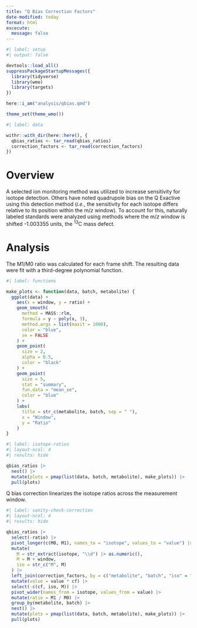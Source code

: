 ```yaml
---
title: "Q Bias Correction Factors"
date-modified: today
format: html
excecute:
  message: false
---
```


```r
#| label: setup
#| output: false

devtools::load_all()
suppressPackageStartupMessages({
  library(tidyverse)
  library(wmo)
  library(targets)
})

here::i_am("analysis/qbias.qmd")

theme_set(theme_wmo())
```

```r
#| label: data

withr::with_dir(here::here(), {
  qbias_ratios <- tar_read(qbias_ratios)
  correction_factors <- tar_read(correction_factors)
})
```

# Overview

A selected ion monitoring method was utilized to increase sensitivity for isotope detection. Others have noted quadrupole bias on the Q Exactive using this detection method (*i.e.*, the sensitivity for each isotope differs relative to its position within the m/*z* window). To account for this, naturally labeled standards were analyzed using methods where the m/*z* window is shifted -1.003355 units, the ^13^C mass defect. 

# Analysis

The M1/M0 ratio was calculated for each frame shift. The resulting data were fit with a third-degree polynomial function. 

```r
#| label: functions

make_plots <- function(data, batch, metabolite) {
  ggplot(data) +
    aes(x = window, y = ratio) +
    geom_smooth(
      method = MASS::rlm, 
      formula = y ~ poly(x, 3),
      method.args = list(maxit = 1000), 
      color = "blue", 
      se = FALSE
    ) +
    geom_point(
      size = 2, 
      alpha = 0.5, 
      color = "black"
    ) +
    geom_point(
      size = 5, 
      stat = "summary", 
      fun.data = "mean_se", 
      color = "blue"
    ) +
    labs(
      title = str_c(metabolite, batch, sep = " "), 
      x = "Window", 
      y = "Ratio"
    ) 
}
```

```r
#| label: isotope-ratios
#| layout-ncol: 4
#| results: hide

qbias_ratios |> 
  nest() |> 
  mutate(plots = pmap(list(data, batch, metabolite), make_plots)) |> 
  pull(plots)
```

Q bias correction linearizes the isotope ratios across the measurement window. 

```r
#| label: sanity-check-correction
#| layout-ncol: 4
#| results: hide

qbias_ratios |> 
  select(-ratio) |> 
  pivot_longer(c(M0, M1), names_to = "isotope", values_to = "value") |> 
  mutate(
    M = str_extract(isotope, "\\d") |> as.numeric(), 
    M = M + window, 
    iso = str_c("M", M)
  ) |> 
  left_join(correction_factors, by = c("metabolite", "batch", "iso" = "M")) |> 
  mutate(value = value * cf) |> 
  select(-c(cf, iso, M)) |> 
  pivot_wider(names_from = isotope, values_from = value) |> 
  mutate(ratio = M1 / M0) |> 
  group_by(metabolite, batch) |> 
  nest() |> 
  mutate(plots = pmap(list(data, batch, metabolite), make_plots)) |> 
  pull(plots)
```

